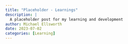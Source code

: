 ```yaml
---
title: "Placeholder - Learnings"
description: |
  A placeholder post for my learning and development
author: Michael Ellsworth
date: 2023-07-02
categories: [Learning]
---
```

